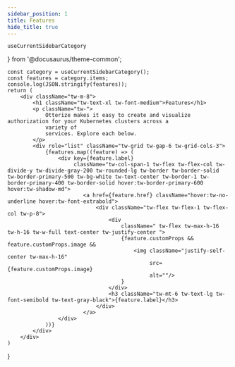 ```yaml
---
sidebar_position: 1
title: Features
hide_title: true
---
```



    useCurrentSidebarCategory
} from '@docusaurus/theme-common';



    const category = useCurrentSidebarCategory();
    const features = category.items;
    console.log(JSON.stringify(features));
    return (
        <div className="tw-m-8">
            <h1 className="tw-text-xl tw-font-medium">Features</h1>
            <p className="tw-">
                Otterize makes it easy to create and visualize authorization for your Kubernetes clusters across a
                variety of
                services. Explore each below.
            </p>
            <div role="list" className="tw-grid tw-gap-6 tw-grid-cols-3">
                {features.map((feature) => (
                    <div key={feature.label}
                         className="tw-col-span-1 tw-flex tw-flex-col tw-divide-y tw-divide-gray-200 tw-rounded-lg tw-border tw-border-solid tw-border-primary-500 tw-bg-white tw-text-center tw-border-1 tw-border-primary-400 tw-border-solid hover:tw-border-primary-600 hover:tw-shadow-md">
                            <a href={feature.href} className="hover:tw-no-underline hover:tw-font-extrabold">
                                <div className="tw-flex tw-flex-1 tw-flex-col tw-p-8">
                                    <div
                                        className=" tw-flex tw-max-h-16 tw-h-16 tw-w-full text-center tw-justify-center ">
                                        {feature.customProps && feature.customProps.image &&
                                            <img className="justify-self-center tw-max-h-16"
                                                 src={feature.customProps.image}
                                                 alt=""/>
                                        }
                                    </div>
                                    <h3 className="tw-mt-6 tw-text-lg tw-font-semibold tw-text-gray-black">{feature.label}</h3>
                                </div>
                            </a>
                    </div>
                ))}
            </div>
        </div>
    )
}






